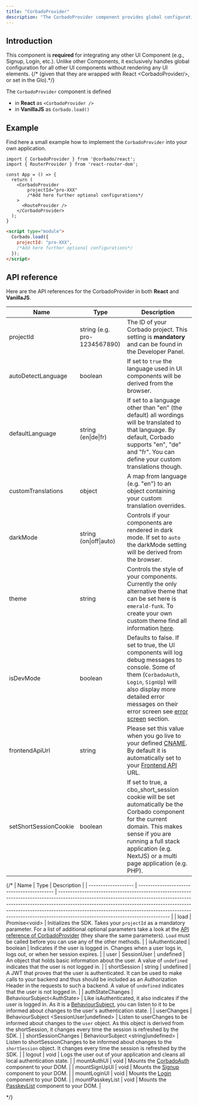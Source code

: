 ```yaml
---
title: "CorbadoProvider"
description: "The CorbadoProvider component provides global configuration for all your Corbado UI Components."
---
```


## Introduction

This component is **required** for integrating any other UI Component (e.g., Signup, Login, etc.). Unlike other Components, it exclusively handles global configuration for all other UI components without rendering any UI elements. {/* (given that they are wrapped with React \<CorbadoProvider/>, or set in the Glo).*/}

The `CorbadoProvider` component is defined
- in **React** as `<CorbadoProvider />` 
- in **VanillaJS** as `Corbado.load()`

## Example

Find here a small example how to implement the `CorbadoProvider` into your own application.

<CodeGroup>

```tsx React
import { CorbadoProvider } from '@corbado/react';
import { RouterProvider } from 'react-router-dom';

const App = () => {
  return (
    <CorbadoProvider
        projectId="pro-XXX"
        /*Add here further optional configurations*/
    >
      <RouteProvider />
    </CorbadoProvider>
  );
}
```

```html VanillaJS
<script type="module">
  Corbado.load({
    projectId: "pro-XXX",
    /*Add here further optional configurations*/
  });
</script>
```

</CodeGroup>



## API reference
Here are the API references for the CorbadoProvider in both **React** and **VanillaJS**.



| Name                  | Type              | Description                                                                                                                                                                                                                                           |
| --------------------- | ---------------------------- | ----------------------------------------------------------------------------------------------------------------------------------------------------------------------------------------------------------------------------------------------------- |
| projectId             | string (e.g. pro-1234567890) | The ID of your Corbado project. This setting is **mandatory** and can be found in the Developer Panel.                                                                                                                                                |
| autoDetectLanguage    | boolean                      | If set to `true` the language used in UI components will be derived from the browser.                                                                                                                                                                 |
| defaultLanguage       | string (en\|de\|fr)          | If set to a language other than "en" (the default) all wordings will be translated to that language. By default, Corbado supports "en", "de" and "fr". You can define your custom translations though.                                                |
| customTranslations    | object                       | A map from language (e.g. "en") to an object containing your custom translation overrides.                                                                                                                                                            |
| darkMode              | string (on\|off\|auto)       | Controls if your components are rendered in dark mode. If set to `auto` the darkMode setting will be derived from the browser.                                                                                                                        |
| theme                 | string                       | Controls the style of your components. Currently the only alternative theme that can be set here is `emerald-funk`. To create your own custom theme find all information [here](/frontend-integration/ui-components/customization#2-custom-themes).                                                            |
| isDevMode             | boolean                      | Defaults to false. If set to true, the UI components will log debug messages to console. Some of them (`CorbadoAuth`, `Login`, `SignUp`) will also display more detailed error messages on their error screen see [error screen](/frontend-integration/ui-components/customization#3-error-screen) section. |
| frontendApiUrl        | string                       | Please set this value when you go live to your defined [CNAME](/helpful-guides/url-overview#5-cname). By default it is automatically set to your [Frontend API](/overview/corbado-api-structure/frontend-api) URL.                         |
| setShortSessionCookie | boolean                      | If set to true, a cbo_short_session cookie will be set automatically be the Corbado component for the current domain. This makes sense if you are running a full stack application (e.g. NextJS) or a multi page application (e.g. PHP).              |



{/*
| Name                | Type                                       | Description                                                                                                                                                                                                                                                                                                                                                             |
| ------------------- | ------------------------------------------ | ----------------------------------------------------------------------------------------------------------------------------------------------------------------------------------------------------------------------------------------------------------------------------------------------------------------------------------------------------------------------- |
| load                | Promise\<void>                             | Initializes the SDK. Takes your `projectId` as a mandatory parameter. For a list of additional optional parameters take a look at the [API reference of CorbadoProvider](/frontend-integration/ui-components/corbadoprovider#api-reference) (they share the same parameters). `Load` must be called before you can use any of the other methods. |
| isAuthenticated     | boolean                                    | Indicates if the user is logged in. Changes when a user logs in, logs out, or when her session expires.                                                                                                                                                                                                                                                                 |
| user                | SessionUser \| undefined                   | An object that holds basic information about the user. A value of `undefined` indicates that the user is not logged in.                                                                                                                                                                                                                                                 |
| shortSession        | string \| undefined                        | A JWT that proves that the user is authenticated. It can be used to make calls to your backend and thus should be included as an Authorization Header in the requests to such a backend. A value of `undefined` indicates that the user is not logged in.                                                                                                               |
| authStateChanges    | BehaviourSubject\<AuthState>               | Like isAuthenticated, it also indicates if the user is logged in. As it is a [BehaviourSubject](https://www.learnrxjs.io/learn-rxjs/subjects/behaviorsubject), you can listen to it to be informed about changes to the user's authentication state.                                                                                                                    |
| userChanges         | BehaviourSubject \<SessionUser\|undefined> | Listen to userChanges to be informed about changes to the `user` object. As this object is derived from the shortSession, it changes every time the session is refreshed by the SDK.                                                                                                                                                                                    |
| shortSessionChanges | BehaviourSubject \<string\|undefined>      | Listen to shortSessionChanges to be informed about changes to the `shortSession` object. It changes every time the session is refreshed by the SDK.                                                                                                                                                                                                                     |
| logout              | void                                       | Logs the user out of your application and cleans all local authentication state.                                                                                                                                                                                                                                                                                        |
| mountAuthUI         | void                                       | Mounts the [CorbadoAuth](/frontend-integration/ui-components/corbadoauth) component to your DOM.                                                                                                                                                                                                                                             |
| mountSignUpUI       | void                                       | Mounts the [Signup](/frontend-integration/ui-components/signup) component to your DOM.                                                                                                                                                                                                                                                       |
| mountLoginUI        | void                                       | Mounts the [Login](/frontend-integration/ui-components/login) component to your DOM.                                                                                                                                                                                                                                                         |
| mountPasskeyList    | void                                       | Mounts the [PasskeyList](/frontend-integration/ui-components/passkeylist) component to your DOM.                                                                                                                                                                                                                                             |

*/}